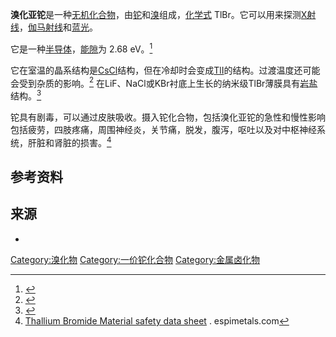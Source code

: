 {{chembox
| Verifiedfields = changed
| Watchedfields = changed
| verifiedrevid = 470605464
| Name = 
| ImageFile1 = CsCl polyhedra.png
| ImageName1 = Thallium(I) bromide
| OtherNames = 一溴化铊
|Section1={{Chembox Identifiers
| ChemSpiderID_Ref = {{chemspidercite|correct|chemspider}}
| ChemSpiderID = 56428
| InChI = 1/BrH.Tl/h1H;/q;+1/p-1
| InChIKey = PGAPATLGJSQQBU-REWHXWOFAZ
| SMILES = Br[Tl]
| StdInChI_Ref = {{stdinchicite|correct|chemspider}}
| StdInChI = 1S/BrH.Tl/h1H;/q;+1/p-1
| StdInChIKey_Ref = {{stdinchicite|correct|chemspider}}
| StdInChIKey = PGAPATLGJSQQBU-UHFFFAOYSA-M
| CASNo = 7789-40-4
| CASNo_Ref = {{cascite|correct|CAS}}
| UNII_Ref = {{fdacite|correct|FDA}}
| UNII = W18FF0756H
| PubChem = 62677
| EINECS = 232-163-0
  }}
|Section2={{Chembox Properties
| Formula = TlBr
| MolarMass = 284.287 g/mol<ref name=r1>Haynes, p. 4.94</ref>
| Appearance = 黄色晶体<ref name=r1/>
| Density = 7.5 g/cm<sup>3</sup><ref name=r1/>
| Solubility = 0.59 g/L (25 °C)<ref name=r1/>
| MeltingPtC = 460
| BoilingPtC = 819
| MeltingPt_ref = <ref name=r1/>
| BoilingPt_ref = <ref name=r1/>
| RefractIndex = 2.418 (0.59 µm)<br>2.350 (0.75 µm)<br>2.289 (1 µm)<br>1.984 (5 µm)<br>2.322 (20 µm)<ref>Haynes, p. 10.242</ref>
| MagSus = −63.9·10<sup>−6</sup> cm<sup>3</sup>/mol<ref>Haynes, p. 4.135</ref>
  }}
|Section3={{Chembox Structure
| CrystalStruct = [[Caesium_chloride|CsCl]], [[Pearson_symbol|cP2]]
| SpaceGroup = Pm{{overline|3}}m, No. 221<ref name=str/>
| LattConst_a = 
| UnitCellFormulas = 1
| UnitCellVolume =
| Coordination = Cubic (Tl<sup>+</sup>)<br/>Cubic (Br<sup>−</sup>)
  }}
|Section7={{Chembox Hazards
| EUClass = 剧毒 ('''T+''')<br/>危害环境 ('''N''')
| RPhrases = {{R26/28}}, {{R33}}, {{R51/53}}
| SPhrases = {{S1/2}}, {{S13}}, {{S28}}, {{S45}}, {{S61}}
  }}
|Section8={{Chembox Related
| OtherAnions = [[氟化亚铊|氟化亚铊]],<br/>[[氯化亚铊|氯化亚铊]],<br/>[[碘化亚铊|碘化亚铊]]
| OtherCations = [[一溴化铟|一溴化铟]],<br/>[[溴化铅|溴化铅]]<br/>[[溴化铋|溴化铋]]
  }}
}}

'''溴化亚铊'''是一种[[无机化合物|无机化合物]]，由[[铊|铊]]和[[溴|溴]]组成，[[化学式|化学式]] TlBr。它可以用来探测[[X射线|X射线]]，[[伽马射线|伽马射线]]和[[蓝光|蓝光]]。

它是一种[[半导体|半导体]]，[[能隙|能隙]]为 2.68 eV。<ref>{{Cite web |url=https://ieeexplore.ieee.org/document/4291773 |title=''Temperature Dependence of Spectroscopic Performance of Thallium Bromide X- and Gamma-Ray Detectors'' |access-date=2020-07-07 |archive-date=2019-06-18 |archive-url=https://web.archive.org/web/20190618022150/https://ieeexplore.ieee.org/document/4291773 |dead-url=no }}</ref> 

它在室温的晶系结构是[[氯化铯|CsCl]]结构，但在冷却时会变成[[碘化亚铊|TlI]]的结构。过渡温度还可能会受到杂质的影响。<ref>{{cite journal|doi=10.1088/0370-1328/77/2/331|bibcode=1961PPS....77..471B|title=The Polymorphism of Thallium and Other Halides at Low Temperatures|journal=Proceedings of the Physical Society|volume=77|issue=2|pages=471|year=1961|last1=Blackman|first1=M|last2=Khan|first2=I H}}</ref> 在LiF、NaCl或KBr衬底上生长的纳米级TlBr薄膜具有[[岩盐|岩盐]]结构。<ref name=str>{{cite journal|doi=10.1107/S0365110X51001641|title=Polymorphism of cesium and thallium halides|journal=Acta Crystallographica|volume=4|issue=6|pages=487–489|year=1951|last1=Schulz|first1=L. G.}}</ref>

铊具有剧毒，可以通过皮肤吸收。摄入铊化合物，包括溴化亚铊的急性和慢性影响包括疲劳，四肢疼痛，周围神经炎，关节痛，脱发，腹泻，呕吐以及对中枢神经系统，肝脏和肾脏的损害。<ref>[http://www.espimetals.com/msds's/thalliumbromide.pdf Thallium Bromide Material safety data sheet] {{Wayback|url=http://www.espimetals.com/msds%27s/thalliumbromide.pdf |date=20071030210616 }}. espimetals.com</ref>

==参考资料==
{{reflist}}

==来源==
*{{RubberBible92nd}}

{{铊化合物}}
{{溴化物}}
{{Authority control}}

[[Category:溴化物|Category:溴化物]]
[[Category:一价铊化合物|Category:一价铊化合物]]
[[Category:金属卤化物|Category:金属卤化物]]